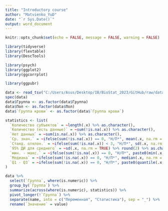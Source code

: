 ```yaml
---
title: "Introductory course"
author: "Matvienko_YuD"
date: "`r Sys.Date()`"
output: word_document
---
```


```r
knitr::opts_chunk$set(echo = FALSE, message = FALSE, warning = FALSE)

library(tidyverse)
library(flextable)
library(DescTools)

library(psych)
library(ggplot2)
library(ggcorrplot)

library(ggpubr)
```

```r
data <- read_tsv("C:/Users/Asus/Desktop/IB/BioStat_2023/GitHub/raw/data_tsv.tsv")
spec(data)
data$Группа <- as.factor(data$Группа)
data$Пол <- as.factor(data$Пол)
data$`Группа крови` <- as.factor(data$`Группа крови`)
```

```r
statistics <- list(
  `Количество субъектов` = ~length(.x) %>% as.character(),
  `Количество (есть данные)` = ~sum(!is.na(.x)) %>% as.character(),
  `Нет данных` = ~sum(is.na(.x)) %>% as.character(),
  `Ср. знач.` = ~ifelse(sum(!is.na(.x)) == 0, "Н/П*", mean(.x, na.rm = TRUE) %>% round(2) %>% as.character()),
  `Станд. отклон.` = ~ifelse(sum(!is.na(.x)) < 3, "Н/П*", sd(.x, na.rm = TRUE) %>% round(2) %>% as.character()),
  `95% ДИ для среднего` = ~sd(.x, na.rm = TRUE) %>% round(2) %>% as.character(),
  `мин. - макс.` = ~ifelse(sum(!is.na(.x)) == 0, "Н/П*", paste0(min(.x, na.rm = TRUE) %>% round(2), " - ", max(.x, na.rm = TRUE) %>% round(2)) %>% as.character()),
  `Медиана` = ~ifelse(sum(!is.na(.x)) == 0, "Н/П*", median(.x, na.rm = TRUE) %>% round(2) %>% as.character()),
  `Q1 - Q3` = ~ifelse(sum(!is.na(.x)) == 0, "Н/П*", paste0(quantile(.x, 0.25, na.rm = TRUE) %>% round(2), " - ", quantile(.x, 0.75, na.rm = TRUE) %>% round(2)) %>% as.character())
)

data %>%
  select(`Группа`, where(is.numeric)) %>%
  group_by(`Группа`) %>%
  summarize(across(where(is.numeric), statistics)) %>%
  pivot_longer(!`Группа`) %>%
  separate(name, into = c("Переменная", "Статистика"), sep = "_") %>%
  rename(`Значение` = value)
```


